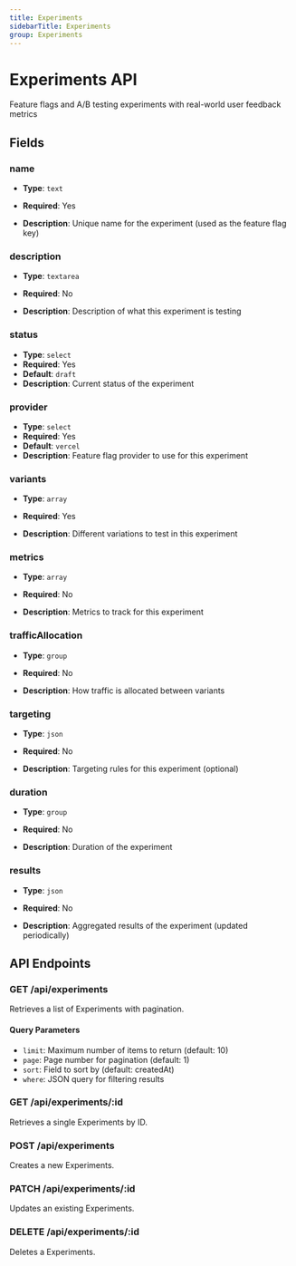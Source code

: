 ```yaml
---
title: Experiments
sidebarTitle: Experiments
group: Experiments
---
```


# Experiments API

Feature flags and A/B testing experiments with real-world user feedback metrics

## Fields

### name

- **Type**: `text`
- **Required**: Yes

- **Description**: Unique name for the experiment (used as the feature flag key)


### description

- **Type**: `textarea`
- **Required**: No

- **Description**: Description of what this experiment is testing


### status

- **Type**: `select`
- **Required**: Yes
- **Default**: `draft`
- **Description**: Current status of the experiment


### provider

- **Type**: `select`
- **Required**: Yes
- **Default**: `vercel`
- **Description**: Feature flag provider to use for this experiment


### variants

- **Type**: `array`
- **Required**: Yes

- **Description**: Different variations to test in this experiment


### metrics

- **Type**: `array`
- **Required**: No

- **Description**: Metrics to track for this experiment


### trafficAllocation

- **Type**: `group`
- **Required**: No

- **Description**: How traffic is allocated between variants


### targeting

- **Type**: `json`
- **Required**: No

- **Description**: Targeting rules for this experiment (optional)


### duration

- **Type**: `group`
- **Required**: No

- **Description**: Duration of the experiment


### results

- **Type**: `json`
- **Required**: No

- **Description**: Aggregated results of the experiment (updated periodically)



## API Endpoints

### GET /api/experiments
Retrieves a list of Experiments with pagination.

#### Query Parameters
- `limit`: Maximum number of items to return (default: 10)
- `page`: Page number for pagination (default: 1)
- `sort`: Field to sort by (default: createdAt)
- `where`: JSON query for filtering results

### GET /api/experiments/:id
Retrieves a single Experiments by ID.

### POST /api/experiments
Creates a new Experiments.

### PATCH /api/experiments/:id
Updates an existing Experiments.

### DELETE /api/experiments/:id
Deletes a Experiments.

